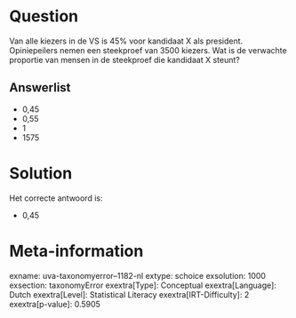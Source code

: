 Question
========

Van alle kiezers in de VS is 45% voor kandidaat X als president.
Opiniepeilers nemen een steekproef van 3500 kiezers. Wat is de verwachte
proportie van mensen in de steekproef die kandidaat X steunt?

Answerlist
----------

* 0,45
* 0,55
* 1
* 1575

Solution
========

Het correcte antwoord is: 

* 0,45

Meta-information
================
exname: uva-taxonomyerror--1182-nl
extype: schoice
exsolution: 1000
exsection: taxonomyError 
exextra[Type]: Conceptual
exextra[Language]: Dutch
exextra[Level]: Statistical Literacy
exextra[IRT-Difficulty]: 2
exextra[p-value]: 0.5905
